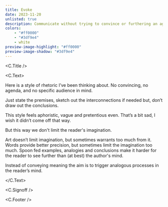 ```yaml
---
title: Evoke
date: 2023-11-20
unlisted: true
description: Communicate without trying to convince or furthering an agenda.
colors:
    - "#ff0000"
    - "#3df9e4"
    - white
preview-image-highlight: "#ff0000"
preview-image-shadow: "#3df9e4"
---
```



<C.Title />

<C.Text>

Here is a style of rhetoric I’ve been thinking about. No convincing, no agenda,
and no specific audience in mind.

Just state the premises, sketch out the interconnections if needed but, don’t
draw out the conclusions.

This style feels aphoristic, vague and pretentious even. That’s a bit sad, I
wish it didn’t come off that way.

But this way we don't limit the reader's imagination.

Art doesn’t limit imagination, but sometimes warrants too much from it. Words
provide better precision, but sometimes limit the imagination too much. Spoon
fed examples, analogies and conclusions make it harder for the reader to see
further than (at best) the author's mind.

Instead of conveying meaning the aim is to trigger analogous processes in the
reader’s mind.

</C.Text>

<C.Signoff />

<C.Footer />
